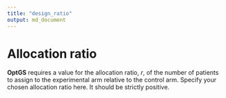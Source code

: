 ```yaml
---
title: "design_ratio"
output: md_document
---
```


# Allocation ratio

__OptGS__ requires a value for the allocation ratio, $r$, of the number of patients to assign to the experimental arm relative to the control arm. Specify your chosen allocation ratio here. It should be strictly positive.
